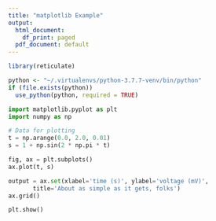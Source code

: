```yaml
---
title: "matplotlib Example"
output:
  html_document:
    df_print: paged
  pdf_document: default
---
```


```r
library(reticulate)

python <- "~/.virtualenvs/python-3.7.7-venv/bin/python"
if (file.exists(python))
  use_python(python, required = TRUE)
```

```python
import matplotlib.pyplot as plt
import numpy as np

# Data for plotting
t = np.arange(0.0, 2.0, 0.01)
s = 1 + np.sin(2 * np.pi * t)

fig, ax = plt.subplots()
ax.plot(t, s)

output = ax.set(xlabel='time (s)', ylabel='voltage (mV)',
       title='About as simple as it gets, folks')
ax.grid()

plt.show()
```
